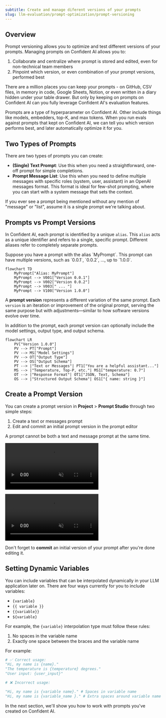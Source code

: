 ```yaml
---
subtitle: Create and manage diferent versions of your prompts
slug: llm-evaluation/prompt-optimization/prompt-versioning
---
```


## Overview

Prompt versioning allows you to optimize and test different versions of your prompts. Managing prompts on Confident AI allows you to:

1. Collaborate and centralize where prompt is stored and edited, even for non-technical team members
2. Pinpoint which version, or even combination of your prompt versions, performed best

There are a million places you can keep your prompts - on GitHub, CSV files, in memory in code, Google Sheets, Notion, or even written in a diary hidden under your table drawer. But only by keeping on prompts on Confident AI can you fully leverage Confident AI's evaluation features.

<Note>
  Prompts are a type of hyperparameter on Confident AI. Other include things
  like models, embedders, top-K, and max tokens. When you run evals against
  prompts that kept on Confident AI, we can tell you which version performs
  best, and later automatically optimize it for you.
</Note>

## Two Types of Prompts

There are two types of prompts you can create:

- **(Single) Text Prompt**: Use this when you need a straightforward, one-off prompt for simple completions.
- **Prompt Message List**: Use this when you need to define multiple messages with specific roles (system, user, assistant) in an OpenAI messages format. This format is ideal for few-shot prompting, where you can start with a system message that sets the context.

<Tip>
  If you ever see a prompt being mentioned without any mention of "message" or
  "list", assume it is a single prompt we're talking about.
</Tip>

## Prompts vs Prompt Versions

In Confident AI, each prompt is identified by a unique `alias`. This `alias` acts as a unique identifier and refers to a single, specific prompt. Different aliases refer to completely separate prompts.

<Info title="Prompt Example">
Suppose you have a prompt with the alias `MyPrompt`. This prompt can have multiple versions, such as `0.0.1`, `0.0.2`, ..., up to `1.0.0`.

```mermaid
flowchart TD
    MyPrompt["Alias: MyPrompt"]
    MyPrompt --> V001["Version 0.0.1"]
    MyPrompt --> V002["Version 0.0.2"]
    MyPrompt --> V003[" ... "]
    MyPrompt --> V100["Version 1.0.0"]
```

</Info>

A **prompt version** represents a different variation of the same prompt. Each `version` is an iteration or improvement of the original prompt, serving the same purpose but with adjustments—similar to how software versions evolve over time.

<Info title="Prompt Version Example">

In addition to the prompt, each prompt version can optionally include the model settings, output type, and output schema.

```mermaid
flowchart LR
    PV["Version 1.0.0"]
    PV --> PT["Prompt"]
    PV --> MS["Model Settings"]
    PV --> OT["Output Type"]
    PV --> OS["Output Schema"]
    PT --> |"Text or Messages"| PT1["You are a helpful assistant..."]
    MS --> |"Temperature, Top-P, etc."| MS1["temperature: 0.7"]
    OT --> |"Response Format"| OT1["JSON, Text, Schema"]
    OS --> |"Structured Output Schema"| OS1["{ name: string }"]
```

</Info>

## Create a Prompt Version

You can create a prompt version in **Project** > **Prompt Studio** through two simple steps:

1. Create a text or messages prompt
2. Edit and commit an initial prompt version in the prompt editor

<Tip>A prompt cannot be both a text and message prompt at the same time.</Tip>

<Tabs>

<Tab title="Messages">

<Frame caption="Create Prompt Messages" background="subtle">

<video
  autoPlay
  loop
  muted
  src="https://confident-docs.s3.us-east-1.amazonaws.com/prompts:create-messages-4k.mp4"
  type="video/mp4"
/>

</Frame>

</Tab>

<Tab title="Text">

<Frame caption="Create Prompt Text" background="subtle">

<video
  autoPlay
  loop
  muted
  src="https://confident-docs.s3.us-east-1.amazonaws.com/prompts:create-text-4k.mp4"
  type="video/mp4"
/>

</Frame>

</Tab>

</Tabs>

Don't forget to **commit** an initial version of your prompt after you're done
editing it.

## Setting Dynamic Variables

You can include variables that can be interpolated dynamically in your LLM application later on. There are four ways currently for you to include variables:

- `{variable}`
- `{{ variable }}`
- `{{variable}}`
- `${variable}`

For example, the `{variable}` interpolation type must follow these rules:

1. No spaces in the variable name
2. Exactly one space between the braces and the variable name

For example:

```python
# ✅ Correct usage:
"Hi, my name is {name}."
"The temperature is {temperature} degrees."
"User input: {user_input}"

# ❌ Incorrect usage:

"Hi, my name is {variable name}." # Spaces in variable name
"Hi, my name is {variable_name }." # Extra spaces around variable name

```

In the next section, we'll show you how to work with prompts you've created on Confident AI.

